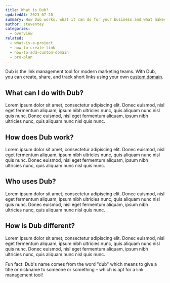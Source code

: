```yaml
---
title: What is Dub?
updatedAt: 2023-07-20
summary: How Dub works, what it can do for your business and what makes it different to other solutions.
author: steventey
categories:
  - overview
related:
  - what-is-a-project
  - how-to-create-link
  - how-to-add-custom-domain
  - pro-plan
---
```


Dub is the link management tool for modern marketing teams. With Dub, you can create, share, and track short links using your own [custom domain](how-to-add-custom-domain).

## What can I do with Dub?

Lorem ipsum dolor sit amet, consectetur adipiscing elit. Donec euismod, nisl eget fermentum aliquam, ipsum nibh ultricies nunc, quis aliquam nunc nisl quis nunc. Donec euismod, nisl eget fermentum aliquam, ipsum nibh ultricies nunc, quis aliquam nunc nisl quis nunc.

## How does Dub work?

Lorem ipsum dolor sit amet, consectetur adipiscing elit. Donec euismod, nisl eget fermentum aliquam, ipsum nibh ultricies nunc, quis aliquam nunc nisl quis nunc. Donec euismod, nisl eget fermentum aliquam, ipsum nibh ultricies nunc, quis aliquam nunc nisl quis nunc.

## Who uses Dub?

Lorem ipsum dolor sit amet, consectetur adipiscing elit. Donec euismod, nisl eget fermentum aliquam, ipsum nibh ultricies nunc, quis aliquam nunc nisl quis nunc. Donec euismod, nisl eget fermentum aliquam, ipsum nibh ultricies nunc, quis aliquam nunc nisl quis nunc.

## How is Dub different?

Lorem ipsum dolor sit amet, consectetur adipiscing elit. Donec euismod, nisl eget fermentum aliquam, ipsum nibh ultricies nunc, quis aliquam nunc nisl quis nunc. Donec euismod, nisl eget fermentum aliquam, ipsum nibh ultricies nunc, quis aliquam nunc nisl quis nunc.

<Note variant="info">
  Fun fact: Dub's name comes from the word "dub" which means to give a title or
  nickname to someone or something – which is apt for a link management tool!
</Note>
